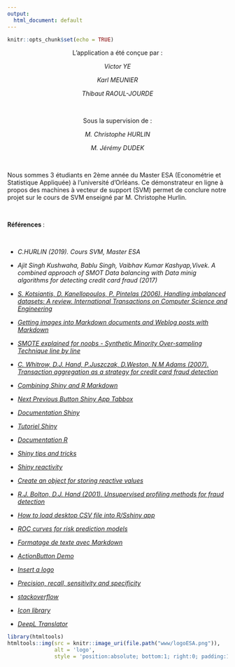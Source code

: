 ```yaml
---
output:
  html_document: default
---
```



```r
knitr::opts_chunk$set(echo = TRUE)
```
<center>
<p></p>
L'application a été conçue par :
<p></p>
<i>Victor YE</i>
<p></p>
<i>Karl MEUNIER</i>
<p></p>
<i>Thibaut RAOUL-JOURDE</i>
<p></p>


&nbsp;


Sous la supervision de :
<p></p>
<i>M. Christophe HURLIN</i>
<p></p>
<i>M. Jérémy DUDEK</i>
<p></p>


&nbsp;



</center>
Nous sommes 3 étudiants en 2ème année du Master ESA (Econométrie et Statistique Appliquée) à l'université d'Orléans. 
Ce démonstrateur en ligne à propos des machines à vecteur de support (SVM) permet de conclure notre projet sur le cours de SVM enseigné par M. Christophe Hurlin.


&nbsp;

<strong>Références </strong>:


&nbsp; 


* *C.HURLIN (2019). Cours SVM, Master ESA *

* *Ajit Singh Kushwaha, Bablu Singh, Vaibhav Kumar Kashyap,Vivek. A combined approach of SMOT Data balancing with Data minig algorithms for detecting credit card fraud (2017)*

* [*S. Kotsiantis, D. Kanellopoulos, P. Pintelas (2006). Handling imbalanced datasets: A review. International Transactions on Computer Science and Engineering*](http://citeseerx.ist.psu.edu/viewdoc/download?doi=10.1.1.96.9248&rep=rep1&type=pdf)

* [*Getting images into Markdown documents and Weblog posts with Markdown*](https://medium.com/markdown-monster-blog/getting-images-into-markdown-documents-and-weblog-posts-with-markdown-monster-9ec6f353d8ec)

* [*SMOTE explained for noobs - Synthetic Minority Over-sampling Technique line by line*](http://rikunert.com/SMOTE_explained?fbclid=IwAR0ZFFZXBidyL-xRJCXl1SD-_QPTqIxEO8FIUkVnfAe9fiaSo-XSHQLBdgw)

* [*C. Whitrow, D.J. Hand, P.Juszczak, D.Weston, N.M Adams (2007). Transaction aggregation as a strategy for credit card fraud detection*](https://link.springer.com/content/pdf/10.1007%2Fs10618-008-0116-z.pdf?fbclid=IwAR3quwGdNoBcyk_F9V8DrNT5qxX3Er627fqSUpiNPDiOX1fF43-ViGsF7AM)

* [*Combining Shiny and R Markdown*](https://beta.rstudioconnect.com/content/2671/Combining-Shiny-R-Markdown.html)

* [*Next Previous Button Shiny App Tabbox*](http://enhancedatascience.com/2017/02/15/next-previous-button-shiny-app-tabbox/)

* [*Documentation Shiny*](https://shiny.rstudio.com/reference/shiny/)

* [*Tutoriel Shiny*](https://shiny.rstudio.com/tutorial/)

* [*Documentation R*](https://www.rdocumentation.org/)

* [*Shiny tips and tricks*](https://deanattali.com/blog/advanced-shiny-tips/)

* [*Shiny reactivity*](https://shiny.rstudio.com/articles/reactivity-overview.html)

* [*Create an object for storing reactive values*](https://shiny.rstudio.com/reference/shiny/0.11/reactiveValues.html)

* [*R.J. Bolton, D.J. Hand (2001). Unsupervised profiling methods for fraud detection*](http://projetoaprendizagemgrupo4.pbworks.com/f/03.03%20-%20Unsupervised%20Profiling%20Methods%20Fraud%20Detection.pdf)

* [*How to load desktop CSV file into R/Sshiny app*](https://bl.ocks.org/psychemedia/9737637)

* [*ROC curves for risk prediction models*](https://www.rdocumentation.org/packages/ModelGood/versions/1.0.9/topics/plot.Roc)

* [*Formatage de texte avec Markdown*](https://support.zendesk.com/hc/fr/articles/203691016-Formatage-de-texteavec-
Markdown)

* [*ActionButton Demo*](https://shiny.rstudio.com/gallery/actionbutton-demo.html)

* [*Insert a logo*](https://stackoverflow.com/questions/43009788/insert-a-logo-in-upper-right-corner-of-r-markdown-html-document/43010632)

* [*Precision, recall, sensitivity and specificity*](https://uberpython.wordpress.com/2012/01/01/precision-recall-sensitivity-and-specificity/?fbclid=IwAR1IVi3TwWRk9_Ga6PEiMU6G14ddBwPkTjhcjpbkYpvdphJUnbVnqGBVAb4)

* [*stackoverflow*](https://stackoverflow.com/search?q=r+shiny)

* [*Icon library*](https://fontawesome.com/)

* [*DeepL Translator*](https://www.deepl.com/)






```r
library(htmltools)
htmltools::img(src = knitr::image_uri(file.path("www/logoESA.png")), 
               alt = 'logo', 
               style = 'position:absolute; bottom:1; right:0; padding:10px;width:2cm')
```


